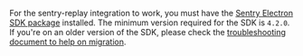 For the sentry-replay integration to work, you must have the [Sentry Electron SDK package](https://www.npmjs.com/package/@sentry/electron) installed. The minimum version required for the SDK is `4.2.0`.
If you're on an older version of the SDK, please check the [troubleshooting
document to help on
migration](/platforms/javascript/guides/electron/troubleshooting/).
